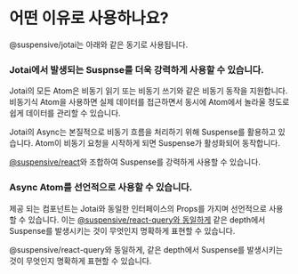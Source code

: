 
# 어떤 이유로 사용하나요?

@suspensive/jotai는 아래와 같은 동기로 사용됩니다.

<Steps>

### Jotai에서 발생되는 Suspnse를 더욱 강력하게 사용할 수 있습니다.

Jotai의 모든 Atom은 비동기 읽기 또는 비동기 쓰기와 같은 비동기 동작을 지원합니다. 비동기식 Atom을 사용하면 실제 데이터를 접근하면서 동시에 Atom에서 놀라울 정도로 쉽게 데이터를 관리할 수 있습니다.

Jotai의 Async는 본질적으로 비동기 흐름을 처리하기 위해 Suspense를 활용하고 있습니다. Atom이 비동기 요청을 시작하게 되면 Suspense가 활성화되어 동작합니다.

[@suspensive/react](http://localhost:4000/ko/docs/react/motivation)와 조합하여 Suspense를 강력하게 사용할 수 있습니다.

### Async Atom를 선언적으로 사용할 수 있습니다.

제공 되는 컴포넌트는 Jotai와 동일한 인터페이스의 Props를 가지며 선언적으로 사용할 수 있습니다. 이는 [@suspensive/react-query와 동일하게](https://suspensive.org/ko/docs/react-query/SuspenseQuery) 같은 depth에서 Suspense를 발생시키는 것이 무엇인지 명확하게 표현할 수 있습니다.

@suspensive/react-query와 동일하게, 같은 depth에서 Suspense를 발생시키는 것이 무엇인지 명확하게 표현할 수 있습니다.

</Steps>
